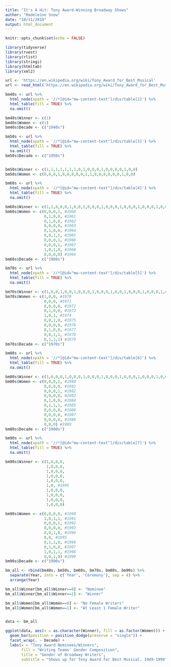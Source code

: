```yaml
---
title: "It's A Hit: Tony Award-Winning Broadway Shows"
author: "Madeleine Snow"
date: "10/11/2019"
output: html_document
---
```


```r
knitr::opts_chunk$set(echo = FALSE)

library(tidyverse)
library(rvest)
library(rlist)
library(stringi)
library(htmltab)
library(xml2)

```

```r

url <- 'https://en.wikipedia.org/wiki/Tony_Award_for_Best_Musical'
url <- read_html('https://en.wikipedia.org/wiki/Tony_Award_for_Best_Musical')

bm40s <- url %>% 
  html_node(xpath = '//*[@id="mw-content-text"]/div/table[2]') %>% 
  html_table(fill = TRUE) %>% 
  na.omit()

bm40s$Winner <- c(1)
bm40s$Women <- c(1)
bm40s$Decade <- c("1940s")

bm50s <- url %>% 
  html_node(xpath = '//*[@id="mw-content-text"]/div/table[3]') %>% 
  html_table(fill = TRUE) %>% 
  na.omit()
bm50s$Decade <- c("1950s")


bm50s$Winner <- c(1,1,1,1,1,1,1,0,1,0,0,0,1,0,0,0,0,1,0,0)
bm50s$Women <- c(0,0,0,1,0,0,0,0,0,1,1,0,0,0,0,0,0,1,0,0)

bm60s <- url %>% 
  html_node(xpath = '//*[@id="mw-content-text"]/div/table[4]') %>% 
  html_table(fill = TRUE) %>% 
  na.omit()

bm60s$Winner <- c(1,1,0,0,0,1,0,0,1,0,0,0,1,0,0,0,1,0,0,0,1,0,0,0,1,0,0,0,1,0,0,0,1,0,0,0,1,0,0,0)
bm60s$Women <- c(0,0,0,1, #1960
                 0,1,0,0, #1961
                 0,1,0,0, #1962
                 0,0,0,0, #1963
                 0,1,0,0, #1964
                 0,0,1,1, #1965
                 0,0,0,1, #1966
                 0,0,0,1, #1967
                 1,0,1,0, #1968
                 0,0,0,0) #1969
bm60s$Decade <- c("1960s")

bm70s <- url %>% 
  html_node(xpath = '//*[@id="mw-content-text"]/div/table[5]') %>% 
  html_table(fill = TRUE) %>% 
  na.omit()

bm70s$Winner <- c(1,0,0,1,0,0,1,0,0,0,1,0,0,0,1,0,0,1,0,0,0,1,0,0,0,1,0,0,0,1,0,0,0,1,0,0,0)
bm70s$Women <- c(1,0,0, #1970
                 0,0,0, #1971
                 0,0,0,0, #1972
                 0,1,0,0, #1973
                 1,0,1, #1974
                 0,0,1,0, #1975
                 0,0,0,0, #1976
                 0,1,0,0, #1977
                 0,0,1,1, #1978
                 0,1,1,1) #1979
bm70s$Decade <- c("1970s")

bm80s <- url %>% 
  html_node(xpath = '//*[@id="mw-content-text"]/div/table[6]') %>% 
  html_table(fill = TRUE) %>% 
  na.omit()

bm80s$Winner <- c(1,0,0,0,1,0,0,0,1,0,0,0,1,0,0,0,1,0,0,0,1,0,0,0,1,0,0,0,1,0,0,0,1,0,0,0,1,0,0)
bm80s$Women <- c(0,0,0,1, #1980
                 0,0,0,0, #1981
                 0,0,0,1, #1982
                 0,0,0,0, #1983
                 0,1,0,0, #1984
                 0,1,1,1, #1985
                 0,0,0,0, #1986
                 0,0,0,0, #1987
                 0,0,0,0, #1988
                 0,0,0) #1989
bm80s$Decade <- c("1980s")

bm90s <- url %>% 
  html_node(xpath = '//*[@id="mw-content-text"]/div/table[7]') %>% 
  html_table(fill = TRUE) %>% 
  na.omit()

bm90s$Winner <- c(1,0,0,0,
                  1,0,0,0, 
                  1,0,0,0,
                  1,0,0,0,
                  1,0,0,0,
                  1,0, #1995
                  1,0,0,0,
                  1,0,0,0,
                  1,0,0,0,
                  1,0,0,0)

bm90s$Women <- c(0,0,0,0, #1990
                 1,0,1,1, #1991
                 0,0,0,1, #1992
                 0,0,0,0, #1993
                 0,0,1,0, #1994
                 0,0, #1995
                 0,1,1,0, #1996
                 0,1,0,0, #1997
                 1,0,1,1, #1998
                 0,0,1,0) #1999
bm90s$Decade <- c("1990s")

bm_all <- rbind(bm40s, bm50s, bm60s, bm70s, bm80s, bm90s) %>% 
  separate(Year, into = c('Year', 'Ceremony'), sep = 4) %>%
  arrange(Year)

```

```r

bm_all$Winner[bm_all$Winner==0] <- "Nominee"
bm_all$Winner[bm_all$Winner==1] <- "Winner"

bm_all$Women[bm_all$Women==0] <- "No Female Writers"
bm_all$Women[bm_all$Women==1] <- "At Least 1 Female Writer"


data <- bm_all

ggplot(data, aes(x = as.character(Winner), fill = as.factor(Women))) +
  geom_bar(position = position_dodge(preserve = "single")) +
  facet_wrap(. ~ Decade) +
  labs(x = "Tony Award Nominees/Winners",
       fill = "Writing Teams' Gender Composition",
       title = "Gender of Broadway Writers",
       subtitle = "Shows up for Tony Award for Best Musical, 1949-1999")

```

